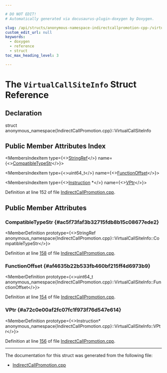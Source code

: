 ```yaml
---

# DO NOT EDIT!
# Automatically generated via docusaurus-plugin-doxygen by Doxygen.

slug: /api/structs/anonymous-namespace-indirectcallpromotion-cpp-/virtualcallsiteinfo
custom_edit_url: null
keywords:
  - doxygen
  - reference
  - struct
toc_max_heading_level: 3

---
```





# The `VirtualCallSiteInfo` Struct Reference

<DoxygenPage pluginConfig={pluginConfig}>



## Declaration

<CodeBlock>struct anonymous_namespace{IndirectCallPromotion.cpp}::VirtualCallSiteInfo</CodeBlock>

## Public Member Attributes Index

<MembersIndex>

<MembersIndexItem
  type={<><a href="/docs/api/classes/llvm/stringref">StringRef</a></>}
  name={<><a href="#ac5f73faf3b32715fdb8b15c08677ede2">CompatibleTypeStr</a></>}>
</MembersIndexItem>

<MembersIndexItem
  type={<>uint64&#95;t</>}
  name={<><a href="#af4635b22b533fb460bf215ff4d6973b9">FunctionOffset</a></>}>
</MembersIndexItem>

<MembersIndexItem
  type={<><a href="/docs/api/classes/llvm/instruction">Instruction</a> &#42;</>}
  name={<><a href="#a72c0e00af2fc07fc1f973f76d547e614">VPtr</a></>}>
</MembersIndexItem>

</MembersIndex>


Definition at line 152 of file <a href="/docs/api/files/lib/lib/transforms/lib/transforms/instrumentation/indirectcallpromotion-cpp">IndirectCallPromotion.cpp</a>.

<SectionDefinition>

## Public Member Attributes

### CompatibleTypeStr {#ac5f73faf3b32715fdb8b15c08677ede2}

<MemberDefinition
  prototype={<>StringRef anonymous&#95;namespace&#123;IndirectCallPromotion.cpp&#125;::VirtualCallSiteInfo::CompatibleTypeStr</>}>

Definition at line <a href="/docs/api/files/lib/lib/transforms/lib/transforms/instrumentation/indirectcallpromotion-cpp/#l00158">158</a> of file <a href="/docs/api/files/lib/lib/transforms/lib/transforms/instrumentation/indirectcallpromotion-cpp">IndirectCallPromotion.cpp</a>.
</MemberDefinition>

### FunctionOffset {#af4635b22b533fb460bf215ff4d6973b9}

<MemberDefinition
  prototype={<>uint64&#95;t anonymous&#95;namespace&#123;IndirectCallPromotion.cpp&#125;::VirtualCallSiteInfo::FunctionOffset</>}>

Definition at line <a href="/docs/api/files/lib/lib/transforms/lib/transforms/instrumentation/indirectcallpromotion-cpp/#l00154">154</a> of file <a href="/docs/api/files/lib/lib/transforms/lib/transforms/instrumentation/indirectcallpromotion-cpp">IndirectCallPromotion.cpp</a>.
</MemberDefinition>

### VPtr {#a72c0e00af2fc07fc1f973f76d547e614}

<MemberDefinition
  prototype={<>Instruction&#42; anonymous&#95;namespace&#123;IndirectCallPromotion.cpp&#125;::VirtualCallSiteInfo::VPtr</>}>

Definition at line <a href="/docs/api/files/lib/lib/transforms/lib/transforms/instrumentation/indirectcallpromotion-cpp/#l00156">156</a> of file <a href="/docs/api/files/lib/lib/transforms/lib/transforms/instrumentation/indirectcallpromotion-cpp">IndirectCallPromotion.cpp</a>.
</MemberDefinition>

</SectionDefinition>

<hr/>

The documentation for this struct was generated from the following file:

<ul>
<li><a href="/docs/api/files/lib/lib/transforms/lib/transforms/instrumentation/indirectcallpromotion-cpp">IndirectCallPromotion.cpp</a></li>
</ul>

</DoxygenPage>
